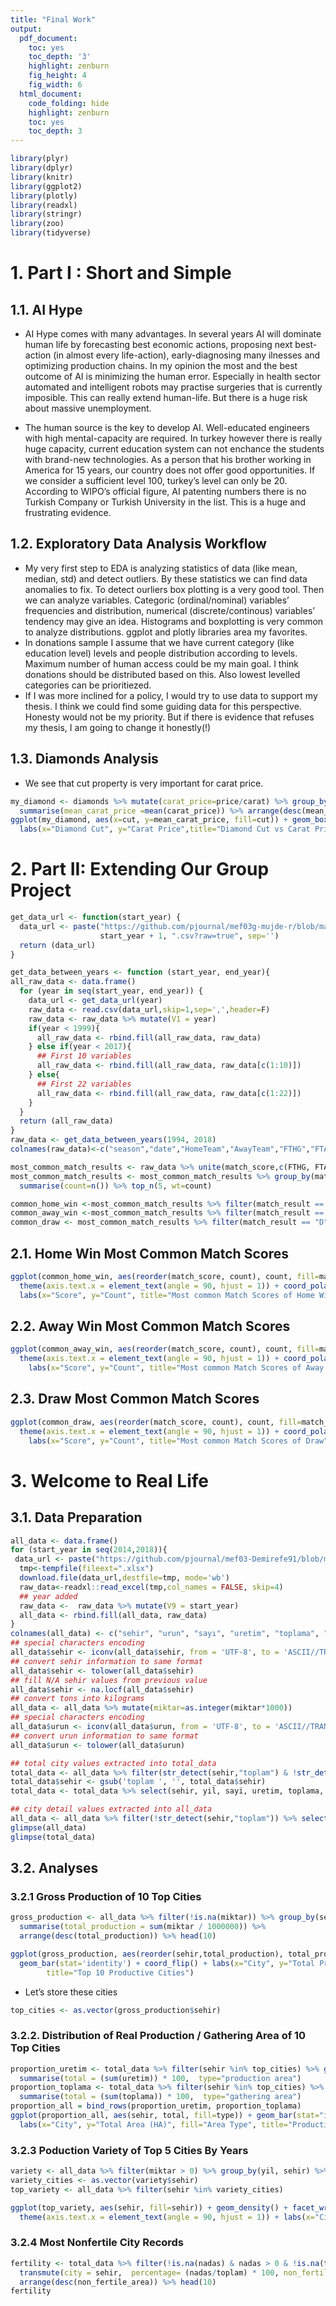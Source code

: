 ---
title: "Final Work"
output:
  pdf_document:
    toc: yes
    toc_depth: '3'
    highlight: zenburn
    fig_height: 4
    fig_width: 6
  html_document:
    code_folding: hide
    highlight: zenburn
    toc: yes
    toc_depth: 3
---

```{r, include=FALSE}
library(plyr)
library(dplyr)
library(knitr)
library(ggplot2)
library(plotly)
library(readxl)
library(stringr)
library(zoo)
library(tidyverse)
```
# 1. Part I : Short and Simple
## 1.1. AI Hype

* AI Hype comes with many advantages. In several years AI will dominate human life by forecasting best economic actions, 
proposing next best-action (in almost every life-action), early-diagnosing many ilnesses and optimizing production chains.
In my opinion the most and the best outcome of AI is minimizing the human error. Especially in health sector automated and
intelligent robots may practise surgeries that is currently imposible. This can really extend human-life. But there is a huge
risk about massive unemployment.

* The human source is the key to develop AI. Well-educated engineers with high mental-capacity are required. In turkey however
there is really huge capacity, current education system can not enchance the students with brand-new technologies. As a person that
his brother working in America for 15 years, our country does not offer good opportunities. If we consider a sufficient level 100,
turkey's level can only be 20. According to WIPO's official figure, AI patenting numbers there is no Turkish Company or Turkish University
in the list. This is a huge and frustrating evidence.

## 1.2. Exploratory Data Analysis Workflow

* My very first step to EDA is analyzing statistics of data (like mean, median, std) and detect outliers. By these statistics we can find
data anomalies to fix. To detect ourliers box plotting is a very good tool. Then we can analyze variables. Categoric (ordinal/nominal) 
variables' frequencies and distribution, numerical (discrete/continous) variables' tendency may give an idea. Histograms and boxplotting 
is very common to analyze distributions. ggplot and plotly libraries area my favorites. 
* In donations sample I assume that we have current category (like education level) levels and people distribution according to levels. 
Maximum number of human access could be my main goal. I think donations should be distributed based on this. Also lowest levelled categories
can be prioritiezed.
* If I was more inclined for a policy, I would try to use data to support my thesis. I think we could find some guiding data for this perspective.
Honesty would not be my priority. But if there is evidence that refuses my thesis, I am going to change it honestly(!) 

## 1.3. Diamonds Analysis

* We see that cut property is very important for carat price. 

```{r}
my_diamond <- diamonds %>% mutate(carat_price=price/carat) %>% group_by(color, cut) %>% 
  summarise(mean_carat_price =mean(carat_price)) %>% arrange(desc(mean_carat_price))
ggplot(my_diamond, aes(x=cut, y=mean_carat_price, fill=cut)) + geom_boxplot() + 
  labs(x="Diamond Cut", y="Carat Price",title="Diamond Cut vs Carat Price", fill = "Cut")
```

# 2. Part II: Extending Our Group Project

```{r, echo=FALSE}
get_data_url <- function(start_year) {
  data_url <- paste("https://github.com/pjournal/mef03g-mujde-r/blob/master/Group%20Project/Raw%20Data/", start_year, "-",
                    start_year + 1, ".csv?raw=true", sep='')
  return (data_url)
}

get_data_between_years <- function (start_year, end_year){
all_raw_data <- data.frame()
  for (year in seq(start_year, end_year)) {
    data_url <- get_data_url(year)
    raw_data <- read.csv(data_url,skip=1,sep=',',header=F)
    raw_data <- raw_data %>% mutate(V1 = year)
    if(year < 1999){
      all_raw_data <- rbind.fill(all_raw_data, raw_data)
    } else if(year < 2017){
      ## First 10 variables
      all_raw_data <- rbind.fill(all_raw_data, raw_data[c(1:10)])
    } else{
      ## First 22 variables
      all_raw_data <- rbind.fill(all_raw_data, raw_data[c(1:22)])
    }
  }
  return (all_raw_data)
}
raw_data <- get_data_between_years(1994, 2018)
colnames(raw_data)<-c("season","date","HomeTeam","AwayTeam","FTHG","FTAG","FTR","HTHG","HTAG","HTR","HS","AS","HST","AST","HF","AF","HC","AC","HY","AY","HR","AR")
```
```{r}
most_common_match_results <- raw_data %>% unite(match_score,c(FTHG, FTAG), sep="-") %>% select(season, match_result = FTR, match_score) 
most_common_match_results <- most_common_match_results %>% group_by(match_result, match_score) %>% 
  summarise(count=n()) %>% top_n(5, wt=count)

common_home_win <-most_common_match_results %>% filter(match_result == "H")
common_away_win <-most_common_match_results %>% filter(match_result == "A")
common_draw <- most_common_match_results %>% filter(match_result == "D")
```

## 2.1. Home Win Most Common Match Scores

```{r}
ggplot(common_home_win, aes(reorder(match_score, count), count, fill=match_score)) +geom_bar(stat="identity") +
  theme(axis.text.x = element_text(angle = 90, hjust = 1)) + coord_polar() +
  labs(x="Score", y="Count", title="Most common Match Scores of Home Win", fill="Score")
```

## 2.2. Away Win Most Common Match Scores

```{r}
ggplot(common_away_win, aes(reorder(match_score, count), count, fill=match_score)) +geom_bar(stat="identity")+
  theme(axis.text.x = element_text(angle = 90, hjust = 1)) + coord_polar() +
    labs(x="Score", y="Count", title="Most common Match Scores of Away Win", fill="Score")
```

## 2.3. Draw Most Common Match Scores

```{r}
ggplot(common_draw, aes(reorder(match_score, count), count, fill=match_score)) +geom_bar(stat="identity") +
  theme(axis.text.x = element_text(angle = 90, hjust = 1)) + coord_polar() +
    labs(x="Score", y="Count", title="Most common Match Scores of Draw", fill="Score")
```

# 3. Welcome to Real Life
## 3.1. Data Preparation
```{r, echo=TRUE, message=FALSE, include=FALSE}
all_data <- data.frame()
for (start_year in seq(2014,2018)){
 data_url <- paste("https://github.com/pjournal/mef03-Demirefe91/blob/master/",start_year,"_Organik_Tarimsal_Uretim_Verileri.xlsx?raw=true",sep="")
  tmp<-tempfile(fileext=".xlsx")
  download.file(data_url,destfile=tmp, mode='wb')
  raw_data<-readxl::read_excel(tmp,col_names = FALSE, skip=4)
  ## year added
  raw_data <-  raw_data %>% mutate(V9 = start_year)
  all_data <- rbind.fill(all_data, raw_data)
}
colnames(all_data) <- c("sehir", "urun", "sayı", "uretim", "toplama", "nadas", "toplam", "miktar", "yil")
## special characters encoding
all_data$sehir <- iconv(all_data$sehir, from = 'UTF-8', to = 'ASCII//TRANSLIT')
## convert sehir information to same format
all_data$sehir <- tolower(all_data$sehir)
## fill N/A sehir values from previous value
all_data$sehir <- na.locf(all_data$sehir)
## convert tons into kilograms
all_data <- all_data %>% mutate(miktar=as.integer(miktar*1000))
## special characters encoding
all_data$urun <- iconv(all_data$urun, from = 'UTF-8', to = 'ASCII//TRANSLIT')
## convert urun information to same format
all_data$urun <- tolower(all_data$urun)
```

```{r}
## total city values extracted into total_data
total_data <- all_data %>% filter(str_detect(sehir,"toplam") & !str_detect(sehir,"genel") & !str_detect(sehir,"not"))
total_data$sehir <- gsub('toplam ', '', total_data$sehir)
total_data <- total_data %>% select(sehir, yil, sayi, uretim, toplama, nadas, toplam, miktar)

## city detail values extracted into all_data
all_data <- all_data %>% filter(!str_detect(sehir,"toplam")) %>% select(sehir, urun, miktar, yil)
glimpse(all_data)
glimpse(total_data)
```

## 3.2. Analyses
### 3.2.1 Gross Production of 10 Top Cities

```{r}
gross_production <- all_data %>% filter(!is.na(miktar)) %>% group_by(sehir) %>% 
  summarise(total_production = sum(miktar / 1000000)) %>%
  arrange(desc(total_production)) %>% head(10)

ggplot(gross_production, aes(reorder(sehir,total_production), total_production, fill=sehir))+
  geom_bar(stat='identity') + coord_flip() + labs(x="City", y="Total Production Gross Ton", fill="City",
        title="Top 10 Productive Cities")
```

* Let's store these cities

```{r}
top_cities <- as.vector(gross_production$sehir)
```

### 3.2.2. Distribution of Real Production / Gathering Area of 10 Top Cities

```{r}
proportion_uretim <- total_data %>% filter(sehir %in% top_cities) %>% group_by(sehir) %>% 
  summarise(total = (sum(uretim)) * 100,  type="production area")
proportion_toplama <- total_data %>% filter(sehir %in% top_cities) %>% group_by(sehir) %>% 
  summarise(total = (sum(toplama)) * 100,  type="gathering area")
proportion_all = bind_rows(proportion_uretim, proportion_toplama)
ggplot(proportion_all, aes(sehir, total, fill=type)) + geom_bar(stat="identity", position="stack") + coord_flip() +
  labs(x="City", y="Total Area (HA)", fill="Area Type", title="Production Area Distribution of 10 Top Cities")
```

### 3.2.3 Poduction Variety of Top 5 Cities By Years

```{r}
variety <- all_data %>% filter(miktar > 0) %>% group_by(yil, sehir) %>% summarise(count=n()) %>% top_n(5, wt=count)
variety_cities <- as.vector(variety$sehir)
top_variety <- all_data %>% filter(sehir %in% variety_cities)

ggplot(top_variety, aes(sehir, fill=sehir)) + geom_density() + facet_wrap(~yil) +
  theme(axis.text.x = element_text(angle = 90, hjust = 1)) + labs(x="City", fill="City", title="Production Variety of Cities")
```

### 3.2.4 Most Nonfertile City Records

```{r}
fertility <- total_data %>% filter(!is.na(nadas) & nadas > 0 & !is.na(toplam) & toplam > 0 ) %>%
  transmute(city = sehir,  percentage= (nadas/toplam) * 100, non_fertile_area=nadas, total_area=toplam, year=yil) %>%
  arrange(desc(non_fertile_area)) %>% head(10)
fertility
```



